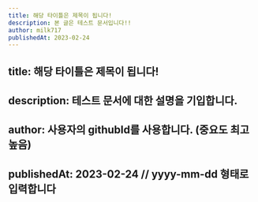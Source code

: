 ```yaml
---
title: 해당 타이틀은 제목이 됩니다!
description: 본 글은 테스트 문서입니다!!
author: milk717
publishedAt: 2023-02-24
---
```


## title: 해당 타이틀은 제목이 됩니다!

## description: 테스트 문서에 대한 설명을 기입합니다.

## author: 사용자의 githubId를 사용합니다. (중요도 최고 높음)

## publishedAt: 2023-02-24 // yyyy-mm-dd 형태로 입력합니다
